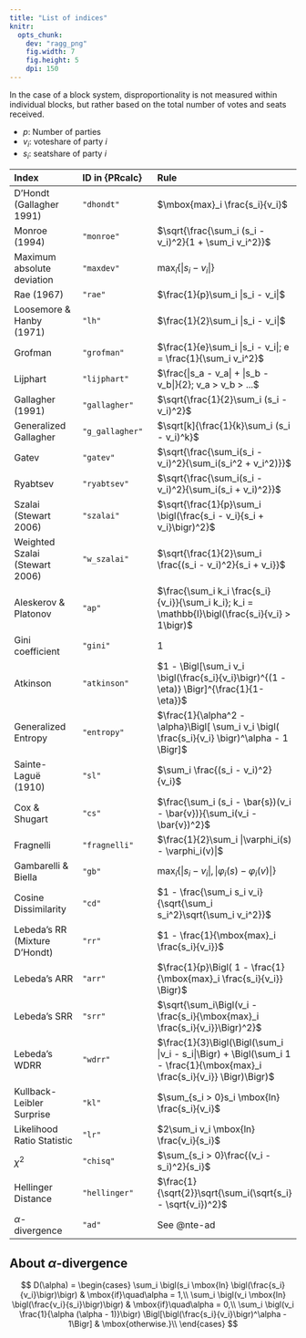 ```yaml
---
title: "List of indices"
knitr: 
  opts_chunk: 
    dev: "ragg_png"
    fig.width: 7
    fig.height: 5
    dpi: 150
---
```


In the case of a block system, disproportionality is not measured within individual blocks, but rather based on the total number of votes and seats received.

* $p$: Number of parties
* $v_i$: voteshare of party $i$
* $s_i$: seatshare of party $i$

|Index|ID in {PRcalc}|Rule|
|:---|:---|:---|
|D'Hondt (Gallagher 1991)|`"dhondt"`|$\mbox{max}_i \frac{s_i}{v_i}$|
|Monroe (1994) |`"monroe"`|$\sqrt{\frac{\sum_i (s_i - v_i)^2}{1 + \sum_i v_i^2}}$|
|Maximum absolute deviation|`"maxdev"`|$\mbox{max}_i\{|s_i - v_i|\}$|
|Rae (1967) |`"rae"`|$\frac{1}{p}\sum_i |s_i - v_i|$|
|Loosemore & Hanby (1971)|`"lh"`|$\frac{1}{2}\sum_i |s_i - v_i|$|
|Grofman|`"grofman"`|$\frac{1}{e}\sum_i |s_i - v_i|; e = \frac{1}{\sum_i v_i^2}$||
|Lijphart|`"lijphart"`|$\frac{|s_a - v_a| + |s_b - v_b|}{2}; v_a > v_b > ...$|
|Gallagher (1991)|`"gallagher"`|$\sqrt{\frac{1}{2}\sum_i (s_i - v_i)^2}$|
|Generalized Gallagher|`"g_gallagher"`|$\sqrt[k]{\frac{1}{k}\sum_i (s_i - v_i)^k}$|
|Gatev|`"gatev"`|$\sqrt{\frac{\sum_i(s_i - v_i)^2}{\sum_i(s_i^2 + v_i^2)}}$|
|Ryabtsev|`"ryabtsev"`|$\sqrt{\frac{\sum_i(s_i - v_i)^2}{\sum_i(s_i + v_i)^2}}$|/
|Szalai (Stewart 2006)|`"szalai"`|$\sqrt{\frac{1}{p}\sum_i \bigl(\frac{s_i - v_i}{s_i + v_i}\bigr)^2}$|
|Weighted Szalai (Stewart 2006)|`"w_szalai"`|$\sqrt{\frac{1}{2}\sum_i \frac{(s_i - v_i)^2}{s_i + v_i}}$|
|Aleskerov & Platonov |`"ap"`|$\frac{\sum_i k_i \frac{s_i}{v_i}}{\sum_i k_i}; k_i = \mathbb{I}\bigl(\frac{s_i}{v_i} > 1\bigr)$|
|Gini coefficient|`"gini"`|$1$|
|Atkinson|`"atkinson"`|$1 - \Bigl[\sum_i v_i \bigl(\frac{s_i}{v_i}\bigr)^{(1 - \eta)} \Bigr]^{\frac{1}{1-\eta}}$|
|Generalized Entropy|`"entropy"`|$\frac{1}{\alpha^2 - \alpha}\Bigl[ \sum_i v_i \bigl( \frac{s_i}{v_i} \bigr)^\alpha - 1 \Bigr]$|
|Sainte-Laguë (1910)|`"sl"`|$\sum_i \frac{(s_i - v_i)^2}{v_i}$|
|Cox & Shugart|`"cs"`|$\frac{\sum_i (s_i - \bar{s})(v_i - \bar{v})}{\sum_i(v_i - \bar{v})^2}$|
|Fragnelli|`"fragnelli"`|$\frac{1}{2}\sum_i |\varphi_i(s) - \varphi_i(v)|$|
|Gambarelli & Biella|`"gb"`|$\max_i\{|s_i - v_i|, |\varphi_i (s) - \varphi_i (v)|\}$|
|Cosine Dissimilarity|`"cd"`|$1 - \frac{\sum_i s_i v_i}{\sqrt{\sum_i s_i^2}\sqrt{\sum_i v_i^2}}$|
|Lebeda's RR (Mixture D'Hondt)|`"rr"`|$1 - \frac{1}{\mbox{max}_i \frac{s_i}{v_i}}$|
|Lebeda's ARR|`"arr"`|$\frac{1}{p}\Bigl( 1 - \frac{1}{\mbox{max}_i \frac{s_i}{v_i}} \Bigr)$|
|Lebeda's SRR|`"srr"`|$\sqrt{\sum_i\Bigl(v_i - \frac{s_i}{\mbox{max}_i \frac{s_i}{v_i}}\Bigr)^2}$|
|Lebeda's WDRR|`"wdrr"`|$\frac{1}{3}\Bigl(\Bigl(\sum_i |v_i - s_i|\Bigr) + \Bigl(\sum_i 1 - \frac{1}{\mbox{max}_i \frac{s_i}{v_i}} \Bigr)\Bigr)$|
|Kullback-Leibler Surprise|`"kl"`|$\sum_{s_i > 0}s_i \mbox{ln} \frac{s_i}{v_i}$|
|Likelihood Ratio Statistic|`"lr"`|$2\sum_i v_i \mbox{ln} \frac{v_i}{s_i}$|
|$\chi^2$|`"chisq"`|$\sum_{s_i > 0}\frac{(v_i - s_i)^2}{s_i}$|
|Hellinger Distance|`"hellinger"`|$\frac{1}{\sqrt{2}}\sqrt{\sum_i(\sqrt{s_i} - \sqrt{v_i})^2}$|
|$\alpha$-divergence|`"ad"`|See @nte-ad|

:::{#nte-ad .callout-note collapse="true"}
## About $\alpha$-divergence\

$$
D(\alpha) = \begin{cases}
\sum_i \bigl(s_i \mbox{ln} \bigl(\frac{s_i}{v_i}\bigr)\bigr) & \mbox{if}\quad\alpha = 1,\\
\sum_i \bigl(v_i \mbox{ln} \bigl(\frac{v_i}{s_i}\bigr)\bigr)  & \mbox{if}\quad\alpha = 0,\\
\sum_i \bigl(v_i \frac{1}{\alpha (\alpha - 1)}\bigr) \Bigl[\bigl(\frac{s_i}{v_i}\bigr)^\alpha - 1\Bigr] & \mbox{otherwise.}\\
\end{cases}
$$

:::

<!--
|Farina (Kestelman 2005)|`"farina"`|$\mbox{arccos}\Bigl[ \frac{\sum_i s_i v_i}{\sqrt{\sum_i s_i^2 \sum_i v_i^2}} \Bigr]\frac{10}{9}$||
|Ortona|`"ortona"`|$\frac{\sum_i |s_i - v_i|}{\sum_i |u_i - v_i|}$|$u_i = \mathbb{I}(s_i = \mbox{max}_i s_i)$|
-->
